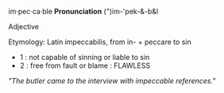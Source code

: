 im·pec·ca·ble
'''Pronunciation''' 
(")im-'pek-&-b&l

Adjective

Etymology: Latin impeccabilis, from in- + peccare to sin
* 1 : not capable of sinning or liable to sin
* 2 : free from fault or blame : FLAWLESS

''"The butler came to the interview with impeccable references."''